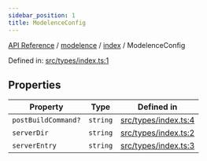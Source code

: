 ```yaml
---
sidebar_position: 1
title: ModelenceConfig
---
```


[API Reference](/api-reference/modelence/index/interfaces/../../../index) / [modelence](/api-reference/modelence/index/interfaces/../../index) / [index](/api-reference/modelence/index/interfaces/../index) / ModelenceConfig

Defined in: [src/types/index.ts:1](https://github.com/modelence/modelence/blob/0bf07f03b7a21a8d33d2757e574bd629a1d4aa98/packages/modelence/src/types/index.ts#L1)

## Properties

| Property | Type | Defined in |
| ------ | ------ | ------ |
| <a id="postbuildcommand"></a> `postBuildCommand?` | `string` | [src/types/index.ts:4](https://github.com/modelence/modelence/blob/0bf07f03b7a21a8d33d2757e574bd629a1d4aa98/packages/modelence/src/types/index.ts#L4) |
| <a id="serverdir"></a> `serverDir` | `string` | [src/types/index.ts:2](https://github.com/modelence/modelence/blob/0bf07f03b7a21a8d33d2757e574bd629a1d4aa98/packages/modelence/src/types/index.ts#L2) |
| <a id="serverentry"></a> `serverEntry` | `string` | [src/types/index.ts:3](https://github.com/modelence/modelence/blob/0bf07f03b7a21a8d33d2757e574bd629a1d4aa98/packages/modelence/src/types/index.ts#L3) |
